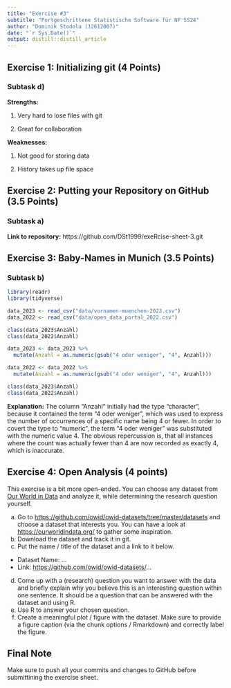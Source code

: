 ```yaml
---
title: "Exercise #3"
subtitle: "Fortgeschrittene Statistische Software für NF SS24"
author: "Dominik Stodola (12612007)"
date: "`r Sys.Date()`"
output: distill::distill_article
---
```



## Exercise 1: Initializing git (4 Points)

### Subtask d) 

**Strengths:**

1. Very hard to lose files with git

2. Great for collaboration


**Weaknesses:**

1. Not good for storing data

2. History takes up file space



## Exercise 2: Putting your Repository on GitHub (3.5 Points)

### Subtask a) 

**Link to repository:** https://github.com/DSt1999/exeRcise-sheet-3.git



## Exercise 3: Baby-Names in Munich (3.5 Points)


### Subtask b)


```r
library(readr)
library(tidyverse)

data_2023 <- read_csv("data/vornamen-muenchen-2023.csv")
data_2022 <- read_csv("data/open_data_portal_2022.csv")

class(data_2023$Anzahl)
class(data_2022$Anzahl)

data_2023 <- data_2023 %>%
  mutate(Anzahl = as.numeric(gsub("4 oder weniger", "4", Anzahl)))

data_2022 <- data_2022 %>%
  mutate(Anzahl = as.numeric(gsub("4 oder weniger", "4", Anzahl)))

class(data_2023$Anzahl)
class(data_2022$Anzahl)
```

**Explanation:** The column "Anzahl" initially had the type "character", because it contained the term "4 oder weniger", which was used to express the number of occurrences of a specific name being 4 or fewer. In order to covert the type to "numeric", the term "4 oder weniger" was substituted with the numeric value 4. The obvious repercussion is, that all instances where the count was actually fewer than 4 are now recorded as exactly 4, which is inaccurate.






## Exercise 4: Open Analysis (4 points)

This exercise is a bit more open-ended. You can choose any dataset from
[Our World in Data](https://ourworldindata.org/) and analyze it, while
determining the research question yourself.

a)  Go to <https://github.com/owid/owid-datasets/tree/master/datasets>
    and choose a dataset that interests you. You can have a look at
    <https://ourworldindata.org/> to gather some inspiration.
b)  Download the dataset and track it in git.
c)  Put the name / title of the dataset and a link to it below.

-   Dataset Name: ...
-   Link: <https://github.com/owid/owid-datasets/>...

d)  Come up with a (research) question you want to answer with the data
    and briefly explain why you believe this is an interesting question
    within one sentence. It should be a question that can be answered
    with the dataset and using R.
e)  Use R to answer your chosen question.
f)  Create a meaningful plot / figure with the dataset. Make sure to
    provide a figure caption (via the chunk options / Rmarkdown) and
    correctly label the figure.

## Final Note

Make sure to push all your commits and changes to GitHub before
submittining the exercise sheet.
